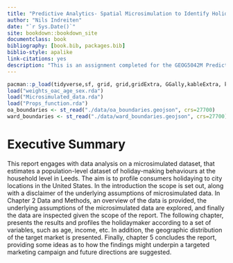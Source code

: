 ```yaml
--- 
title: "Predictive Analytics- Spatial Microsimulation to Identify Holidaymaking Behaviours in Leeds"
author: "Nils Indreiten"
date: "`r Sys.Date()`"
site: bookdown::bookdown_site
documentclass: book
bibliography: [book.bib, packages.bib]
biblio-style: apalike
link-citations: yes
description: "This is an assignment completed for the GEOG5042M Predictive Analytics module, part of the MSc Consumer Analytics and Marketing Strategy, Jan 2021 - Jan 2022 cohort."
---
```

```r
pacman::p_load(tidyverse,sf, grid, grid,gridExtra, GGally,kableExtra, knitr)
load("weights_oac_age_sex.rda")
load("Microsimulated_data.rda")
load("Props_function.rda")
oa_boundaries <- st_read("./data/oa_boundaries.geojson", crs=27700)
ward_boundaries <- st_read("./data/ward_boundaries.geojson", crs=27700)
```
# Executive Summary

This report engages with data analysis on a microsimulated dataset, that estimates a population-level dataset of holiday-making behaviours at the household level in Leeds. The aim is to profile consumers holidaying to city locations in the United States. In the introduction the scope is set out, along with a disclaimer of the underlying assumptions of microsimulated data. In Chapter 2 Data and Methods, an overview of the data is provided, the underlying assumptions of the microsimulated data are explored, and finally the data are inspected given the scope of the report. The following chapter, presents the results and profiles the holidaymaker according to a set of variables, such as age, income, etc. In addition, the geographic distribution of the target market is presented. Finally, chapter 5 concludes the report, providing some ideas as to how the findings might underpin a targeted marketing campaign and future directions are suggested.
